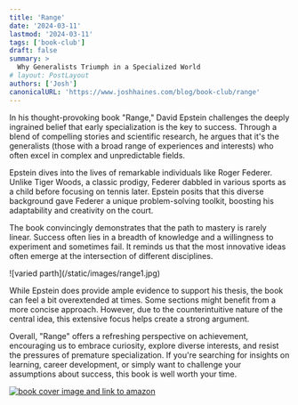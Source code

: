```yaml
---
title: 'Range'
date: '2024-03-11'
lastmod: '2024-03-11'
tags: ['book-club']
draft: false
summary: >
  Why Generalists Triumph in a Specialized World
# layout: PostLayout
authors: ['Josh']
canonicalURL: 'https://www.joshhaines.com/blog/book-club/range'
---
```


In his thought-provoking book "Range," David Epstein challenges the deeply ingrained belief that early specialization is the key to success. Through a blend of compelling stories and scientific research, he argues that it's the generalists (those with a broad range of experiences and interests) who often excel in complex and unpredictable fields.

Epstein dives into the lives of remarkable individuals like Roger Federer. Unlike Tiger Woods, a classic prodigy, Federer dabbled in various sports as a child before focusing on tennis later. Epstein posits that this diverse background gave Federer a unique problem-solving toolkit, boosting his adaptability and creativity on the court.

The book convincingly demonstrates that the path to mastery is rarely linear. Success often lies in a breadth of knowledge and a willingness to experiment and sometimes fail. It reminds us that the most innovative ideas often emerge at the intersection of different disciplines.

<div className="-mx-2 flex flex-wrap justify-center overflow-hidden xl:-mx-2">
  <div className="my-1 w-full overflow-hidden px-2 xl:my-1 xl:w-1/2 xl:px-2">
    ![varied parth](/static/images/range1.jpg)
  </div>
</div>

While Epstein does provide ample evidence to support his thesis, the book can feel a bit overextended at times. Some sections might benefit from a more concise approach. However, due to the counterintuitive nature of the central idea, this extensive focus helps create a strong argument.

Overall, "Range" offers a refreshing perspective on achievement, encouraging us to embrace curiosity, explore diverse interests, and resist the pressures of premature specialization. If you're searching for insights on learning, career development, or simply want to challenge your assumptions about success, this book is well worth your time.

<div class="mx-auto w-1/4">
  <a href="https://www.amazon.com/Range-Generalists-Triumph-Specialized-World/dp/0735214506">
    <img
      alt="book cover image and link to amazon"
      src="https://m.media-amazon.com/images/I/41SQv-reWGL._SY445_SX342_.jpg"
    />
  </a>
</div>
